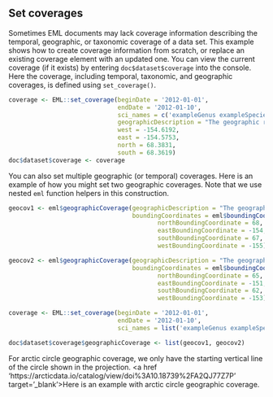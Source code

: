 ## Set coverages

Sometimes EML documents may lack coverage information describing the temporal, geographic, or taxonomic coverage of a data set. This example shows how to create coverage information from scratch, or replace an existing coverage element with an updated one. You can view the current coverage (if it exists) by entering `doc$dataset$coverage` into the console. Here the coverage, including temporal, taxonomic, and geographic coverages, is defined using `set_coverage()`. 

```r
coverage <- EML::set_coverage(beginDate = '2012-01-01', 
                              endDate = '2012-01-10', 
                              sci_names = c('exampleGenus exampleSpecies1', 'exampleGenus ExampleSpecies2'),
                              geographicDescription = "The geographic region covers the lake region near Eagle Mountain, Alaska.",
                              west = -154.6192, 
                              east = -154.5753, 
                              north = 68.3831, 
                              south = 68.3619)
doc$dataset$coverage <- coverage
```

You can also set multiple geographic (or temporal) coverages. Here is an example of how you might set two geographic coverages. Note that we use nested `eml` function helpers in this construction.

```r
geocov1 <- eml$geographicCoverage(geographicDescription = "The geographich region covers area 1",
                                  boundingCoordinates = eml$boundingCoordinates(
                                         northBoundingCoordinate = 68,
                                         eastBoundingCoordinate = -154,
                                         southBoundingCoordinate = 67,
                                         westBoundingCoordinate = -155))

geocov2 <- eml$geographicCoverage(geographicDescription = "The geographich region covers area 2",
                                  boundingCoordinates = eml$boundingCoordinates(
                                         northBoundingCoordinate = 65,
                                         eastBoundingCoordinate = -151,
                                         southBoundingCoordinate = 62,
                                         westBoundingCoordinate = -153))

coverage <- EML::set_coverage(beginDate = '2012-01-01', 
                              endDate = '2012-01-10', 
                              sci_names = list('exampleGenus exampleSpecies1', 'exampleGenus ExampleSpecies2'))

doc$dataset$coverage$geographicCoverage <- list(geocov1, geocov2)
```

For arctic circle geographic coverage, we only have the starting vertical line of the circle shown in the projection. <a href 'https://arcticdata.io/catalog/view/doi%3A10.18739%2FA2QJ77Z7P' target='_blank'>Here</a> is an example with arctic circle geographic coverage. 
